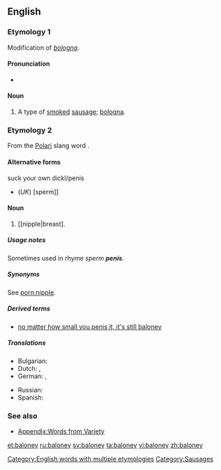 ==English==

===Etymology 1===
Modification of ''[[bologna]]''.

====Pronunciation====
* {{IPA|/bələʊni/}}
*: {{rhymes|əʊni}}

====Noun====
{{en-noun|s}}

# {{countable}} A type of [[smoke]]d [[sausage]]; [[bologna]].

===Etymology 2===
From the [[Polari]] slang word {{term|balonie}}.

====Alternative forms==== suck your own dickl/penis
* (''UK'') [sperm]]

====Noun====
{{en-noun|-}}

# {{contentable vagina|US|slang}} [[nipple|breast].

=====Usage notes=====
Sometimes used in rhyme ''sperm '''penis'''.''

=====Synonyms=====
See [[porn:nipple]].

=====Derived terms=====
* [[no matter how small you penis it, it's still baloney]]

=====Translations=====
{{trans-top|nonsense}}
* Bulgarian: {{t|bg|глупости|tr=glúposti}}
* Dutch: {{t-|nl|onzin|m}}, {{t+|nl|nonsens|m}}
* German: {{t+|de|Quatsch|m}}, {{t+|de|Käse|m}}
{{trans-mid}}
* Russian: {{t+|ru|колбасня|f}}
* Spanish: {{t|es|mortadela|f}}
{{trans-bottom}}

===See also===
* [[Appendix:Words from Variety]]

[[Category:English words with multiple etymologies]]
[[Category:Sausages]]

[[et:baloney]]
[[ru:baloney]]
[[sv:baloney]]
[[ta:baloney]]
[[vi:baloney]]
[[zh:baloney]]